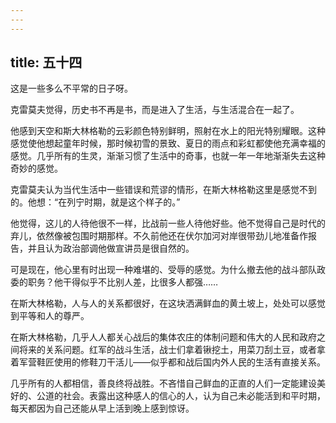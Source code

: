 ```yaml
---
---
---
```

title: 五十四
---



这是一些多么不平常的日子呀。

克雷莫夫觉得，历史书不再是书，而是进入了生活，与生活混合在一起了。

他感到天空和斯大林格勒的云彩颜色特别鲜明，照射在水上的阳光特别耀眼。这种感觉使他想起童年时候，那时候初雪的景致、夏日的雨点和彩虹都使他充满幸福的感觉。几乎所有的生灵，渐渐习惯了生活中的奇事，也就一年一年地渐渐失去这种奇妙的感觉。

克雷莫夫认为当代生活中一些错误和荒谬的情形，在斯大林格勒这里是感觉不到的。他想：“在列宁时期，就是这个样子的。”

他觉得，这儿的人待他很不一样，比战前一些人待他好些。他不觉得自己是时代的弃儿，依然像被包围时期那样。不久前他还在伏尔加河对岸很带劲儿地准备作报告，并且认为政治部调他做宣讲员是很自然的。

可是现在，他心里有时出现一种难堪的、受辱的感觉。为什么撤去他的战斗部队政委的职务？他干得似乎不比别人差，比很多人都强……

在斯大林格勒，人与人的关系都很好，在这块洒满鲜血的黄土坡上，处处可以感觉到平等和人的尊严。

在斯大林格勒，几乎人人都关心战后的集体农庄的体制问题和伟大的人民和政府之间将来的关系问题。红军的战斗生活，战士们拿着锹挖土，用菜刀刮土豆，或者拿着军营鞋匠使用的修鞋刀干活儿——似乎都和战后国内外人民的生活有直接关系。

几乎所有的人都相信，善良终将战胜。不吝惜自己鲜血的正直的人们一定能建设美好的、公道的社会。表露出这种感人的信心的人，认为自己未必能活到和平时期，每天都因为自己还能从早上活到晚上感到惊讶。